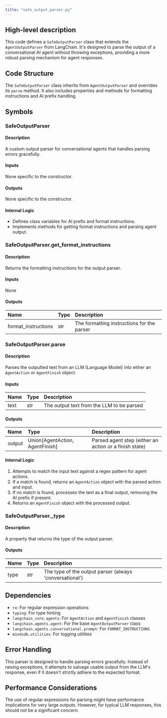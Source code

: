```yaml
---
title: "safe_output_parser.py"
---
```


## High-level description
This code defines a `SafeOutputParser` class that extends the `AgentOutputParser` from LangChain. It's designed to parse the output of a conversational AI agent without throwing exceptions, providing a more robust parsing mechanism for agent responses.

## Code Structure
The `SafeOutputParser` class inherits from `AgentOutputParser` and overrides its `parse` method. It also includes properties and methods for formatting instructions and AI prefix handling.

## Symbols

### SafeOutputParser
#### Description
A custom output parser for conversational agents that handles parsing errors gracefully.

#### Inputs
None specific to the constructor.

#### Outputs
None specific to the constructor.

#### Internal Logic
- Defines class variables for AI prefix and format instructions.
- Implements methods for getting format instructions and parsing agent output.

### SafeOutputParser.get_format_instructions
#### Description
Returns the formatting instructions for the output parser.

#### Inputs
None

#### Outputs
| Name | Type | Description |
|:-----|:-----|:------------|
| format_instructions | str | The formatting instructions for the parser |

### SafeOutputParser.parse
#### Description
Parses the outputted text from an LLM (Language Model) into either an `AgentAction` or `AgentFinish` object.

#### Inputs
| Name | Type | Description |
|:-----|:-----|:------------|
| text | str | The output text from the LLM to be parsed |

#### Outputs
| Name | Type | Description |
|:-----|:-----|:------------|
| output | Union[AgentAction, AgentFinish] | Parsed agent step (either an action or a finish state) |

#### Internal Logic
1. Attempts to match the input text against a regex pattern for agent actions.
2. If a match is found, returns an `AgentAction` object with the parsed action and input.
3. If no match is found, processes the text as a final output, removing the AI prefix if present.
4. Returns an `AgentFinish` object with the processed output.

### SafeOutputParser._type
#### Description
A property that returns the type of the output parser.

#### Outputs
| Name | Type | Description |
|:-----|:-----|:------------|
| type | str | The type of the output parser (always 'conversational') |

## Dependencies
- `re`: For regular expression operations
- `typing`: For type hinting
- `langchain_core.agents`: For `AgentAction` and `AgentFinish` classes
- `langchain.agents.agent`: For the base `AgentOutputParser` class
- `langchain.agents.conversational.prompt`: For `FORMAT_INSTRUCTIONS`
- `mindsdb.utilities`: For logging utilities

## Error Handling
This parser is designed to handle parsing errors gracefully. Instead of raising exceptions, it attempts to salvage usable output from the LLM's response, even if it doesn't strictly adhere to the expected format.

## Performance Considerations
The use of regular expressions for parsing might have performance implications for very large outputs. However, for typical LLM responses, this should not be a significant concern.